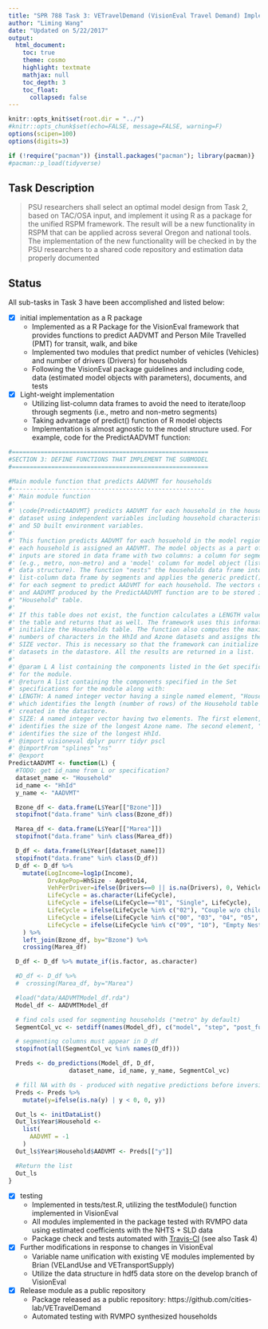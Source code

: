 ```yaml
---
title: "SPR 788 Task 3: VETravelDemand (VisionEval Travel Demand) Implementation"
author: "Liming Wang"
date: "Updated on 5/22/2017"
output:
  html_document:
    toc: true
    theme: cosmo
    highlight: textmate
    mathjax: null
    toc_depth: 3
    toc_float:
      collapsed: false
---
```


```r
knitr::opts_knit$set(root.dir = "../")
#knitr::opts_chunk$set(echo=FALSE, message=FALSE, warning=F)
options(scipen=100)
options(digits=3)

if (!require("pacman")) {install.packages("pacman"); library(pacman)}
#pacman::p_load(tidyverse)
```

## Task Description

> PSU researchers shall select an optimal model design from Task 2, based on TAC/OSA input, and implement it using R as a package for the unified RSPM framework. The result will be a new functionality in RSPM that can be applied across several Oregon and national tools. The implementation of the new functionality will be checked in by the PSU researchers to a shared code repository and estimation data properly documented

## Status

All sub-tasks in Task 3 have been accomplished and listed below:

- [x] initial implementation as a R package
    - Implemented as a R Package for the VisionEval framework that provides functions to predict AADVMT and Person Mile Travelled (PMT) for transit, walk, and bike
    - Implemented two modules that predict number of vehicles (Vehicles) and number of drivers (Drivers) for households
    - Following the VisionEval package guidelines and including code, data (estimated model objects with parameters), documents, and tests

- [x] Light-weight implementation
    - Utilizing list-column data frames to avoid the need to iterate/loop through segments (i.e., metro and non-metro segments)
    - Taking advantage of predict() function of R model objects
    - Implementation is almost agnostic to the model structure used. For example, code for the PredictAADVMT function:

```r
#=======================================================
#SECTION 3: DEFINE FUNCTIONS THAT IMPLEMENT THE SUBMODEL
#=======================================================

#Main module function that predicts AADVMT for households
#------------------------------------------------------
#' Main module function
#'
#' \code{PredictAADVMT} predicts AADVMT for each household in the households
#' dataset using independent variables including household characteristics
#' and 5D built environment variables.
#'
#' This function predicts AADVMT for each hosuehold in the model region where
#' each household is assigned an AADVMT. The model objects as a part of the
#' inputs are stored in data frame with two columns: a column for segmentation
#' (e.g., metro, non-metro) and a 'model' column for model object (list-column
#' data structure). The function "nests" the households data frame into a
#' list-column data frame by segments and applies the generic predict() function
#' for each segment to predict AADVMT for each household. The vectors of HhId
#' and AADVMT produced by the PredictAADVMT function are to be stored in the
#' "Household" table.
#'
#' If this table does not exist, the function calculates a LENGTH value for
#' the table and returns that as well. The framework uses this information to
#' initialize the Households table. The function also computes the maximum
#' numbers of characters in the HhId and Azone datasets and assigns these to a
#' SIZE vector. This is necessary so that the framework can initialize these
#' datasets in the datastore. All the results are returned in a list.
#'
#' @param L A list containing the components listed in the Get specifications
#' for the module.
#' @return A list containing the components specified in the Set
#' specifications for the module along with:
#' LENGTH: A named integer vector having a single named element, "Household",
#' which identifies the length (number of rows) of the Household table to be
#' created in the datastore.
#' SIZE: A named integer vector having two elements. The first element, "Azone",
#' identifies the size of the longest Azone name. The second element, "HhId",
#' identifies the size of the longest HhId.
#' @import visioneval dplyr purrr tidyr pscl
#' @importFrom "splines" "ns"
#' @export
PredictAADVMT <- function(L) {
  #TODO: get id_name from L or specification?
  dataset_name <- "Household"
  id_name <- "HhId"
  y_name <- "AADVMT"

  Bzone_df <- data.frame(L$Year[["Bzone"]])
  stopifnot("data.frame" %in% class(Bzone_df))

  Marea_df <- data.frame(L$Year[["Marea"]])
  stopifnot("data.frame" %in% class(Marea_df))

  D_df <- data.frame(L$Year[[dataset_name]])
  stopifnot("data.frame" %in% class(D_df))
  D_df <- D_df %>%
    mutate(LogIncome=log1p(Income),
           DrvAgePop=HhSize - Age0to14,
           VehPerDriver=ifelse(Drivers==0 || is.na(Drivers), 0, Vehicles/Drivers),
           LifeCycle = as.character(LifeCycle),
           LifeCycle = ifelse(LifeCycle=="01", "Single", LifeCycle),
           LifeCycle = ifelse(LifeCycle %in% c("02"), "Couple w/o children", LifeCycle),
           LifeCycle = ifelse(LifeCycle %in% c("00", "03", "04", "05", "06", "07", "08"), "Couple w/ children", LifeCycle),
           LifeCycle = ifelse(LifeCycle %in% c("09", "10"), "Empty Nester", LifeCycle)
    ) %>%
    left_join(Bzone_df, by="Bzone") %>%
    crossing(Marea_df)

  D_df <- D_df %>% mutate_if(is.factor, as.character)

  #D_df <- D_df %>%
  #  crossing(Marea_df, by="Marea")

  #load("data/AADVMTModel_df.rda")
  Model_df <- AADVMTModel_df

  # find cols used for segmenting households ("metro" by default)
  SegmentCol_vc <- setdiff(names(Model_df), c("model", "step", "post_func", "bias_adj"))

  # segmenting columns must appear in D_df
  stopifnot(all(SegmentCol_vc %in% names(D_df)))

  Preds <- do_predictions(Model_df, D_df,
                 dataset_name, id_name, y_name, SegmentCol_vc)

  # fill NA with 0s - produced with negative predictions before inversing power transformation
  Preds <- Preds %>%
    mutate(y=ifelse(is.na(y) | y < 0, 0, y))

  Out_ls <- initDataList()
  Out_ls$Year$Household <-
    list(
      AADVMT = -1
    )
  Out_ls$Year$Household$AADVMT <- Preds[["y"]]

  #Return the list
  Out_ls
}

```


- [x] testing
    - Implemented in tests/test.R, utilizing the testModule() function implemented in VisionEval
    - All modules implemented in the package tested with RVMPO data using estimated coefficients with the NHTS + SLD data
    - Package check and tests automated with [Travis-CI](https://travis-ci.org/cities-lab/VETravelDemand) (see also Task 4)

- [x] Further modifications in response to changes in VisionEval
    - Variable name unification with existing VE modules implemented by Brian (VELandUse and VETransportSupply)
    - Utilize the data structure in hdf5 data store on the develop branch of VisionEval

- [x] Release module as a public repository
    - Package released as a public repository: https://github.com/cities-lab/VETravelDemand
    - Automated testing with RVMPO synthesized households
